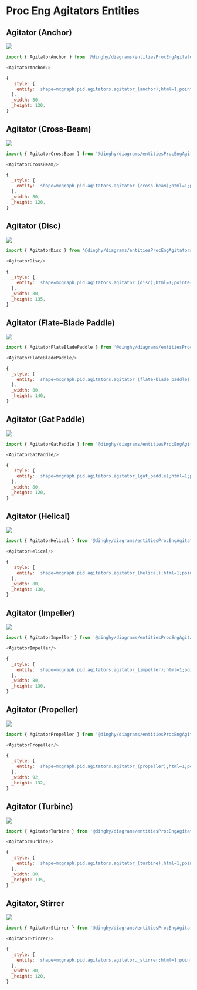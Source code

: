 
# Proc Eng Agitators Entities


## Agitator (Anchor)

<Tabs>
  <TabItem value="Preview">

![](./agitator-anchor.png#drawio)

  </TabItem>
  <TabItem value="Usage">
    
```js
import { AgitatorAnchor } from '@dinghy/diagrams/entitiesProcEngAgitators'

<AgitatorAnchor/>
```

  </TabItem>
  <TabItem value="Definition">
    
```js
{
  _style: {
    entity: 'shape=mxgraph.pid.agitators.agitator_(anchor);html=1;pointerEvents=1;align=center;verticalLabelPosition=bottom;verticalAlign=top;dashed=0;',
  },
  _width: 80,
  _height: 120,
}
```

  </TabItem>
</Tabs>


## Agitator (Cross-Beam)

<Tabs>
  <TabItem value="Preview">

![](./agitator-cross-beam.png#drawio)

  </TabItem>
  <TabItem value="Usage">
    
```js
import { AgitatorCrossBeam } from '@dinghy/diagrams/entitiesProcEngAgitators'

<AgitatorCrossBeam/>
```

  </TabItem>
  <TabItem value="Definition">
    
```js
{
  _style: {
    entity: 'shape=mxgraph.pid.agitators.agitator_(cross-beam);html=1;pointerEvents=1;align=center;verticalLabelPosition=bottom;verticalAlign=top;dashed=0;',
  },
  _width: 80,
  _height: 120,
}
```

  </TabItem>
</Tabs>


## Agitator (Disc)

<Tabs>
  <TabItem value="Preview">

![](./agitator-disc.png#drawio)

  </TabItem>
  <TabItem value="Usage">
    
```js
import { AgitatorDisc } from '@dinghy/diagrams/entitiesProcEngAgitators'

<AgitatorDisc/>
```

  </TabItem>
  <TabItem value="Definition">
    
```js
{
  _style: {
    entity: 'shape=mxgraph.pid.agitators.agitator_(disc);html=1;pointerEvents=1;align=center;verticalLabelPosition=bottom;verticalAlign=top;dashed=0;',
  },
  _width: 80,
  _height: 135,
}
```

  </TabItem>
</Tabs>


## Agitator (Flate-Blade Paddle)

<Tabs>
  <TabItem value="Preview">

![](./agitator-flate-blade-paddle.png#drawio)

  </TabItem>
  <TabItem value="Usage">
    
```js
import { AgitatorFlateBladePaddle } from '@dinghy/diagrams/entitiesProcEngAgitators'

<AgitatorFlateBladePaddle/>
```

  </TabItem>
  <TabItem value="Definition">
    
```js
{
  _style: {
    entity: 'shape=mxgraph.pid.agitators.agitator_(flate-blade_paddle);html=1;pointerEvents=1;align=center;verticalLabelPosition=bottom;verticalAlign=top;dashed=0;',
  },
  _width: 80,
  _height: 140,
}
```

  </TabItem>
</Tabs>


## Agitator (Gat Paddle)

<Tabs>
  <TabItem value="Preview">

![](./agitator-gat-paddle.png#drawio)

  </TabItem>
  <TabItem value="Usage">
    
```js
import { AgitatorGatPaddle } from '@dinghy/diagrams/entitiesProcEngAgitators'

<AgitatorGatPaddle/>
```

  </TabItem>
  <TabItem value="Definition">
    
```js
{
  _style: {
    entity: 'shape=mxgraph.pid.agitators.agitator_(gat_paddle);html=1;pointerEvents=1;align=center;verticalLabelPosition=bottom;verticalAlign=top;dashed=0;',
  },
  _width: 80,
  _height: 120,
}
```

  </TabItem>
</Tabs>


## Agitator (Helical)

<Tabs>
  <TabItem value="Preview">

![](./agitator-helical.png#drawio)

  </TabItem>
  <TabItem value="Usage">
    
```js
import { AgitatorHelical } from '@dinghy/diagrams/entitiesProcEngAgitators'

<AgitatorHelical/>
```

  </TabItem>
  <TabItem value="Definition">
    
```js
{
  _style: {
    entity: 'shape=mxgraph.pid.agitators.agitator_(helical);html=1;pointerEvents=1;align=center;verticalLabelPosition=bottom;verticalAlign=top;dashed=0;',
  },
  _width: 80,
  _height: 130,
}
```

  </TabItem>
</Tabs>


## Agitator (Impeller)

<Tabs>
  <TabItem value="Preview">

![](./agitator-impeller.png#drawio)

  </TabItem>
  <TabItem value="Usage">
    
```js
import { AgitatorImpeller } from '@dinghy/diagrams/entitiesProcEngAgitators'

<AgitatorImpeller/>
```

  </TabItem>
  <TabItem value="Definition">
    
```js
{
  _style: {
    entity: 'shape=mxgraph.pid.agitators.agitator_(impeller);html=1;pointerEvents=1;align=center;verticalLabelPosition=bottom;verticalAlign=top;dashed=0;',
  },
  _width: 80,
  _height: 130,
}
```

  </TabItem>
</Tabs>


## Agitator (Propeller)

<Tabs>
  <TabItem value="Preview">

![](./agitator-propeller.png#drawio)

  </TabItem>
  <TabItem value="Usage">
    
```js
import { AgitatorPropeller } from '@dinghy/diagrams/entitiesProcEngAgitators'

<AgitatorPropeller/>
```

  </TabItem>
  <TabItem value="Definition">
    
```js
{
  _style: {
    entity: 'shape=mxgraph.pid.agitators.agitator_(propeller);html=1;pointerEvents=1;align=center;verticalLabelPosition=bottom;verticalAlign=top;dashed=0;',
  },
  _width: 92,
  _height: 132,
}
```

  </TabItem>
</Tabs>


## Agitator (Turbine)

<Tabs>
  <TabItem value="Preview">

![](./agitator-turbine.png#drawio)

  </TabItem>
  <TabItem value="Usage">
    
```js
import { AgitatorTurbine } from '@dinghy/diagrams/entitiesProcEngAgitators'

<AgitatorTurbine/>
```

  </TabItem>
  <TabItem value="Definition">
    
```js
{
  _style: {
    entity: 'shape=mxgraph.pid.agitators.agitator_(turbine);html=1;pointerEvents=1;align=center;verticalLabelPosition=bottom;verticalAlign=top;dashed=0;',
  },
  _width: 80,
  _height: 135,
}
```

  </TabItem>
</Tabs>


## Agitator, Stirrer

<Tabs>
  <TabItem value="Preview">

![](./agitator-stirrer.png#drawio)

  </TabItem>
  <TabItem value="Usage">
    
```js
import { AgitatorStirrer } from '@dinghy/diagrams/entitiesProcEngAgitators'

<AgitatorStirrer/>
```

  </TabItem>
  <TabItem value="Definition">
    
```js
{
  _style: {
    entity: 'shape=mxgraph.pid.agitators.agitator,_stirrer;html=1;pointerEvents=1;align=center;verticalLabelPosition=bottom;verticalAlign=top;dashed=0;',
  },
  _width: 80,
  _height: 120,
}
```

  </TabItem>
</Tabs>

